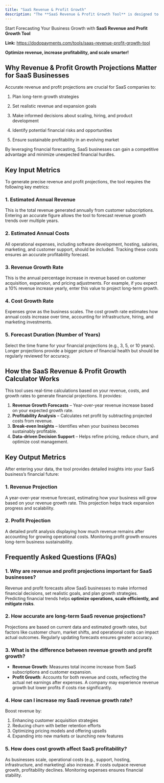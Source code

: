 ```yaml
---
title: "SaaS Revenue & Profit Growth"
description: "The **SaaS Revenue & Profit Growth Tool** is designed to help SaaS businesses accurately forecast their **financial performance** by analyzing revenue, costs, and growth rates. This tool enables businesses to make data-driven decisions about scaling, hiring, and long-term sustainability. By predicting future revenue and profit trends, SaaS companies can optimize growth strategies and maximize profitability."
---
```


Start Forecasting Your Business Growth with **SaaS Revenue and Profit Growth Tool**

**Link:** https://dodopayments.com/tools/saas-revenue-profit-growth-tool

**Optimize revenue, increase profitability, and scale smarter!**

## **Why Revenue & Profit Growth Projections Matter for SaaS Businesses**

Accurate revenue and profit projections are crucial for SaaS companies to:

1. Plan long-term growth strategies

2. Set realistic revenue and expansion goals

3. Make informed decisions about scaling, hiring, and product development

4. Identify potential financial risks and opportunities

5. Ensure sustainable profitability in an evolving market

By leveraging financial forecasting, SaaS businesses can gain a competitive advantage and minimize unexpected financial hurdles.

## **Key Input Metrics**

To generate precise revenue and profit projections, the tool requires the following key metrics:

### **1. Estimated Annual Revenue**

This is the total revenue generated annually from customer subscriptions. Entering an accurate figure allows the tool to forecast revenue growth trends over multiple years.

### **2. Estimated Annual Costs**

All operational expenses, including software development, hosting, salaries, marketing, and customer support, should be included. Tracking these costs ensures an accurate profitability forecast.

### **3. Revenue Growth Rate**

This is the annual percentage increase in revenue based on customer acquisition, expansion, and pricing adjustments. For example, if you expect a 10% revenue increase yearly, enter this value to project long-term growth.

### **4. Cost Growth Rate**

Expenses grow as the business scales. The cost growth rate estimates how annual costs increase over time, accounting for infrastructure, hiring, and marketing investments.

### **5. Forecast Duration (Number of Years)**

Select the time frame for your financial projections (e.g., 3, 5, or 10 years). Longer projections provide a bigger picture of financial health but should be regularly reviewed for accuracy.

## **How the SaaS Revenue & Profit Growth Calculator Works**

This tool uses real-time calculations based on your revenue, costs, and growth rates to generate financial projections. It provides:

1. **Revenue Growth Forecasts** – Year-over-year revenue increase based on your expected growth rate.
2. **Profitability Analysis** – Calculates net profit by subtracting projected costs from revenue.
3. **Break-even Insights** – Identifies when your business becomes sustainably profitable.
4. **Data-driven Decision Support** – Helps refine pricing, reduce churn, and optimize cost management.

## **Key Output Metrics**

After entering your data, the tool provides detailed insights into your SaaS business’s financial future:

### **1. Revenue Projection**

A year-over-year revenue forecast, estimating how your business will grow based on your revenue growth rate. This projection helps track expansion progress and scalability.

### **2. Profit Projection**

A detailed profit analysis displaying how much revenue remains after accounting for growing operational costs. Monitoring profit growth ensures long-term business sustainability.

## **Frequently Asked Questions (FAQs)**

### **1. Why are revenue and profit projections important for SaaS businesses?**

Revenue and profit forecasts allow SaaS businesses to make informed financial decisions, set realistic goals, and plan growth strategies. Predicting financial trends helps **optimize operations, scale efficiently, and mitigate risks**.

### **2. How accurate are long-term SaaS revenue projections?**

Projections are based on current data and estimated growth rates, but factors like customer churn, market shifts, and operational costs can impact actual outcomes. Regularly updating forecasts ensures greater accuracy.

### **3. What is the difference between revenue growth and profit growth?**

- **Revenue Growth**: Measures total income increase from SaaS subscriptions and customer expansion.
- **Profit Growth**: Accounts for both revenue and costs, reflecting the actual net earnings after expenses. A company may experience revenue growth but lower profits if costs rise significantly.

### **4. How can I increase my SaaS revenue growth rate?**

Boost revenue by:

1.  Enhancing customer acquisition strategies
2.  Reducing churn with better retention efforts
3.  Optimizing pricing models and offering upsells
4.  Expanding into new markets or launching new features

### **5. How does cost growth affect SaaS profitability?**

As businesses scale, operational costs (e.g., support, hosting, infrastructure, and marketing) also increase. If costs outpace revenue growth, profitability declines. Monitoring expenses ensures financial stability.